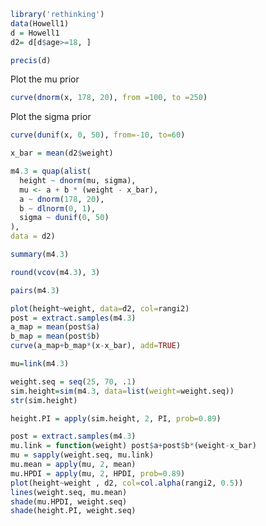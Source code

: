 ```r
library('rethinking')
data(Howell1)
d = Howell1
d2= d[d$age>=18, ]
```
```r
precis(d)
```
Plot the mu prior

```r
curve(dnorm(x, 178, 20), from =100, to =250)
```

Plot the sigma prior
```r
curve(dunif(x, 0, 50), from=-10, to=60)
```

```r
x_bar = mean(d2$weight)

m4.3 = quap(alist(
  height ~ dnorm(mu, sigma),
  mu <- a + b * (weight - x_bar),
  a ~ dnorm(178, 20),
  b ~ dlnorm(0, 1),
  sigma ~ dunif(0, 50)
),
data = d2)
```
```r
summary(m4.3)
```
```r
round(vcov(m4.3), 3)
```

```r
pairs(m4.3)
```
```r
plot(height~weight, data=d2, col=rangi2)
post = extract.samples(m4.3)
a_map = mean(post$a)
b_map = mean(post$b)
curve(a_map+b_map*(x-x_bar), add=TRUE)

```

```r
mu=link(m4.3)
```
```r
weight.seq = seq(25, 70, .1)
sim.height=sim(m4.3, data=list(weight=weight.seq))
str(sim.height)
```

```r
height.PI = apply(sim.height, 2, PI, prob=0.89)
```

```r
post = extract.samples(m4.3)
mu.link = function(weight) post$a+post$b*(weight-x_bar)
mu = sapply(weight.seq, mu.link)
mu.mean = apply(mu, 2, mean)
mu.HPDI = apply(mu, 2, HPDI, prob=0.89)
plot(height~weight , d2, col=col.alpha(rangi2, 0.5))
lines(weight.seq, mu.mean)
shade(mu.HPDI, weight.seq)
shade(height.PI, weight.seq)

```

